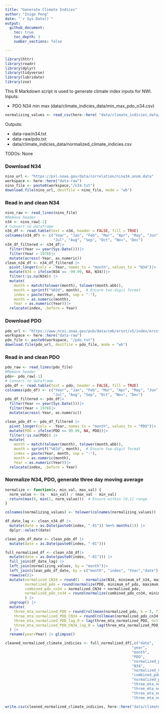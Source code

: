 ```yaml
---
title: "Generate Climate Indices"
author: "Inigo Peng"
date: "`r Sys.Date()`"
output: 
  github_document:
    toc: true
    toc_depth: 3
    number_sections: false

---
```


```r
library(httr)
library(readr)
library(dplyr)
library(tidyverse)
library(lubridate)
library(zoo)
```

This R Markdown script is used to generate climate index inputs for NWI. 
Inputs: 

* PDO N34 min max (data/climate_indicies_data/min_max_pdo_n34.csv)

```r
normalizing_values <- read_csv(here::here( "data/climate_indicies_data/min_max_pdo_n34.csv"))
```
Outputs: 

* data-raw/n34.txt
* data-raw/pdo.txt
* data/climate_indicies_data/normalized_climate_indicies.csv

TODOs: None

### Download N34
```r
nino_url <- "https://psl.noaa.gov/data/correlation/nina34.anom.data"
workspace <- here::here("data-raw")
nino_file <- paste0(workspace,"/n34.txt")
download.file(nino_url, destfile = nino_file, mode = "wb")
```
### Read in and clean N34
```r
nino_raw <- read_lines(nino_file)
#Remove header
n34 <- nino_raw[-1]
# Convert to dataframe
n34_df <- read.table(text = n34, header = FALSE, fill = TRUE)
colnames(n34_df) <- c("Year", "Jan", "Feb", "Mar", "Apr", "May", "Jun",
                      "Jul", "Aug", "Sep", "Oct", "Nov", "Dec")
n34_df_filtered <- n34_df|>
  filter(Year <= year(Sys.Date()))|>
  filter(Year > 1978)|>
  mutate(across(-Year, as.numeric))
clean_n34_df <- n34_df_filtered |> 
  pivot_longer(cols = -Year, names_to = "month", values_to = "N34")|>
  mutate(N34 = ifelse(N34 == -99.99, NA, N34))|>
  filter(!is.na(N34)) |> 
  mutate(
    month = match(tolower(month), tolower(month.abb)), 
    month = sprintf("%02d", month),  # Ensure two-digit format
    index = paste(Year, month, sep = "-"),
    month = as.numeric(month),
    Year = as.numeric(Year))|>
  relocate(index, .before = Year)
```
### Download PDO
```r
pdo_url <- "https://www.ncei.noaa.gov/pub/data/cmb/ersst/v5/index/ersst.v5.pdo.dat"
workspace <- here::here("data-raw")
pdo_file <- paste0(workspace, "/pdo.txt")
download.file(pdo_url, destfile = pdo_file, mode = "wb")
```
### Read in and clean PDO
```r
pdo_raw <- read_lines(pdo_file)
#Remove header
pdo<- pdo_raw[-1]
# Convert to dataframe
pdo_df <- read.table(text = pdo, header = FALSE, fill = TRUE)
colnames(pdo_df) <- c("Year", "Jan", "Feb", "Mar", "Apr", "May", "Jun",
                      "Jul", "Aug", "Sep", "Oct", "Nov", "Dec")
pdo_df_filtered <- pdo_df|>
  filter(Year <= year(Sys.Date()))|>
  filter(Year > 1978)|>
  mutate(across(-Year, as.numeric))

clean_pdo_df <- pdo_df_filtered |> 
  pivot_longer(cols = -Year, names_to = "month", values_to = "PDO")|>
  mutate(PDO = ifelse(PDO == 99.99, NA, PDO))|>
  filter(!is.na(PDO)) |> 
  mutate(
    month = match(tolower(month), tolower(month.abb)), 
    month = sprintf("%02d", month),  # Ensure two-digit format
    index = paste(Year, month, sep = "-"),
    month = as.numeric(month),
    Year = as.numeric(Year))|>
  relocate(index, .before = Year)
```

### Normalize N34, PDO, generate three day moving average
```r
normalize <- function(x, min_val, max_val) {
  norm_value <- (x - min_val) / (max_val - min_val)
  return(max(0, min(1, norm_value)))  # Ensure within [0,1] range
}

colnames(normalizing_values) <- tolower(colnames(normalizing_values))

df_date_lag <- clean_n34_df |>
  mutate(date = as.Date(paste0(index, "-01")) %m+% months(1)) |> 
  dplyr::select(date)

clean_pdo_df_date <- clean_pdo_df |> 
  mutate(date = as.Date(paste0(index, "-01")))

full_normalized_df <- clean_n34_df|>
  mutate(date = as.Date(paste0(index, "-01"))) |>
  full_join(df_date_lag) |> 
  left_join(normalizing_values, by = "month")|>
  left_join(clean_pdo_df_date, by = c("month", "index", "Year","date")) |>
  rowwise()|>
  mutate(normalized_CN34 = round(1 - normalize(N34, minimum_of_n34, maximum_of_n34), 3),
         normalized_pdo = round(normalize(PDO, minimum_of_pdo, maximum_of_pdo), 3),
         combined_pdo_cn34 = normalized_CN34 + normalized_pdo,
         normalized_pdo_cn34 = round(normalize(combined_pdo_cn34, minimum_of_pdo_cn34, maximum_of_pdo_cn34), 3)
         ) |> 
  ungroup() |> 
  mutate(
    three_mta_normalized_PDO = round(rollmean(normalized_pdo, k = 3, fill=NA, align = "right"), 3),
    three_mta_normalized_PDO_CN34 = round(rollmean(normalized_pdo_cn34, k = 3, fill = NA, align = "right"), 3),
    three_mta_normalized_PDO_lag_0 = lag(three_mta_normalized_PDO, n=1),
    three_mta_normalized_PDO_CN34_lag_0 = lag(three_mta_normalized_PDO_CN34, n=1)
  ) |> 
  rename(year=Year) |> glimpse()

cleaned_normalized_climate_indicies <- full_normalized_df[,c("date",
                                                          "year",
                                                          "month",
                                                          "PDO",
                                                          "normalized_pdo",
                                                          "N34",
                                                          "normalized_CN34",
                                                          "combined_pdo_cn34",
                                                          "normalized_pdo_cn34",
                                                          "three_mta_normalized_PDO",
                                                          "three_mta_normalized_PDO_CN34",
                                                          "three_mta_normalized_PDO_lag_0",
                                                          "three_mta_normalized_PDO_CN34_lag_0")]

write.csv(cleaned_normalized_climate_indicies, here::here("data/climate_indicies_data/normalized_climate_indicies.csv"), row.names = FALSE)
```
